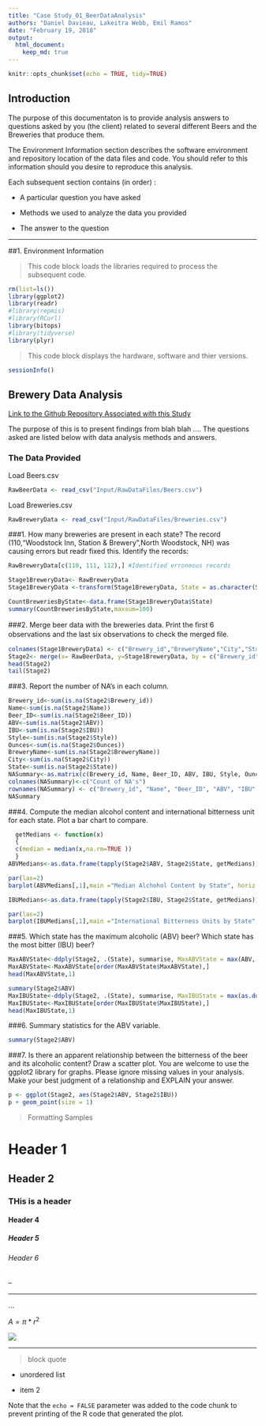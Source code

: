```yaml
---
title: "Case Study_01_BeerDataAnalysis"
authors: "Daniel Davieau, Lakeitra Webb, Emil Ramos"
date: "February 19, 2018"
output:
  html_document:
    keep_md: true
---
```

```r
knitr::opts_chunk$set(echo = TRUE, tidy=TRUE)
```
## Introduction

The purpose of this documentaton is to provide analysis answers to questions asked by you (the client) related to several different Beers and the Breweries that produce them.

The Environment Information section describes the  software environment and repository location of the data files and code. You should refer to this information should you desire to reproduce this analysis. 

Each subsequent section contains (in order) :  

* A particular question you have asked  

* Methods we used to analyze the data you provided  

* The answer to the question  

---  

##1. Environment Information  

>  This code block loads the libraries required to process the subsequent code.  

```r
rm(list=ls())
library(ggplot2)
library(readr)
#library(repmis)
#library(RCurl)
library(bitops)
#library(tidyverse)
library(plyr)
```
> This code block displays the hardware, software and thier versions.  

```r
sessionInfo()
```


## Brewery Data Analysis

[Link to the Github Repository Associated with this Study](https://github.com/davxdan/MSDS_6306_DoingDataScience_Case-Study_01)

The purpose of this is to present findings from blah blah ....
The questions asked are listed below with data analysis methods and answers.  

### The Data Provided
Load Beers.csv
```r

RawBeerData <- read_csv("Input/RawDataFiles/Beers.csv")
```
Load Breweries.csv
```r
RawBreweryData <- read_csv("Input/RawDataFiles/Breweries.csv")
```
###1. How many breweries are present in each state?
The record (110,"Woodstock Inn, Station & Brewery",North Woodstock, NH) was causing errors but readr fixed this.
Identify the records:
```r
RawBreweryData[c(110, 111, 112),] #Identified erroneous records
```
```r
Stage1BreweryData<- RawBreweryData
Stage1BreweryData <-transform(Stage1BreweryData, State = as.character(State))
```
```r
CountBreweriesByState<-data.frame(Stage1BreweryData$State)
summary(CountBreweriesByState,maxsum=100)
```
###2. Merge beer data with the breweries data. Print the ﬁrst 6 observations and the last six observations to check the merged ﬁle.
```r
colnames(Stage1BreweryData) <- c("Brewery_id","BreweryName","City","State")
Stage2<- merge(x= RawBeerData, y=Stage1BreweryData, by = c("Brewery_id"), all=FALSE)
head(Stage2)
tail(Stage2)
```

###3. Report the number of NA’s in each column.
```r
Brewery_id<-sum(is.na(Stage2$Brewery_id))
Name<-sum(is.na(Stage2$Name))
Beer_ID<-sum(is.na(Stage2$Beer_ID))
ABV<-sum(is.na(Stage2$ABV))
IBU<-sum(is.na(Stage2$IBU))
Style<-sum(is.na(Stage2$Style))
Ounces<-sum(is.na(Stage2$Ounces))
BreweryName<-sum(is.na(Stage2$BreweryName))
City<-sum(is.na(Stage2$City))
State<-sum(is.na(Stage2$State))
NASummary<-as.matrix(c(Brewery_id, Name, Beer_ID, ABV, IBU, Style, Ounces, BreweryName, City, State))
colnames(NASummary)<-c("Count of NA's")
rownames(NASummary) <- c("Brewery_id", "Name", "Beer_ID", "ABV", "IBU", "Style", "Ounces", "BreweryName", "City", "State")
NASummary
```

###4. Compute the median alcohol content and international bitterness unit for each state. Plot a bar chart to compare.
```r
  getMedians <- function(x)
  {
  c(median = median(x,na.rm=TRUE ))
  }
ABVMedians<-as.data.frame(tapply(Stage2$ABV, Stage2$State, getMedians))

par(las=2)
barplot(ABVMedians[,1],main ="Median Alchohol Content by State", horiz = FALSE, col = 4)
```
```r
IBUMedians<-as.data.frame(tapply(Stage2$IBU, Stage2$State, getMedians))

par(las=2)
barplot(IBUMedians[,1],main ="International Bitterness Units by State", horiz = FALSE, col = 4)
```

###5. Which state has the maximum alcoholic (ABV) beer? Which state has the most bitter (IBU) beer?
```r
MaxABVState<-ddply(Stage2, .(State), summarise, MaxABVState = max(ABV, na.rm=TRUE))
MaxABVState<-MaxABVState[order(MaxABVState$MaxABVState),]
head(MaxABVState,1)

summary(Stage2$ABV)
MaxIBUState<-ddply(Stage2, .(State), summarise, MaxIBUState = max(as.double(Stage2$IBU), na.rm=TRUE))
MaxIBUState<-MaxIBUState[order(MaxIBUState$MaxIBUState),]
head(MaxIBUState,1)
```

###6. Summary statistics for the ABV variable.
```r
summary(Stage2$ABV)
```

###7. Is there an apparent relationship between the bitterness of the beer and its alcoholic content? Draw a scatter plot. You are welcome to use the ggplot2 library for graphs. Please ignore missing values in your analysis. Make your best judgment of a relationship and EXPLAIN your answer.
```r
p <- ggplot(Stage2, aes(Stage2$ABV, Stage2$IBU))
p + geom_point(size = 1)
```

>Formatting Samples  

# Header 1   
## Header 2   
### THis is a header  
#### Header 4   
##### Header 5   
###### Header 6  

--  

---  

...  

$A = \pi*r^{2}$  

![](SampleImage.png)  

***  

> block quote  

* unordered list  

* item 2  

Note that the `echo = FALSE` parameter was added to the code chunk to prevent printing of the R code that generated the plot.

